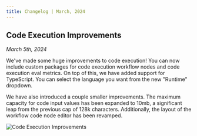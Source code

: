 ```yaml
---
title: Changelog | March, 2024
---
```


## Code Execution Improvements

_March 5th, 2024_

We've made some huge improvements to code execution! You can now include custom packages for code execution workflow nodes and code execution eval metrics. On top of this, we have added support for TypeScript. You can select the language you want from the new "Runtime" dropdown.

We have also introduced a couple smaller improvements. The maximum capacity for code input values has been expanded to 10mb, a significant leap from the previous cap of 128k characters. Additionally, the layout of the workflow code node editor has been revamped.

![Code Execution Improvements](https://storage.googleapis.com/vellum-public/help-docs/code-execution-improvements.png)
